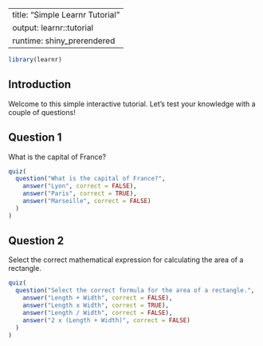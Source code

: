 
---
title: "Simple Learnr Tutorial"
output: learnr::tutorial
runtime: shiny_prerendered
---

```r
library(learnr)
```

## Introduction

Welcome to this simple interactive tutorial. Let's test your knowledge with a couple of questions!

## Question 1

What is the capital of France?

```r
quiz(
  question("What is the capital of France?",
    answer("Lyon", correct = FALSE),
    answer("Paris", correct = TRUE),
    answer("Marseille", correct = FALSE)
  )
)
```

## Question 2

Select the correct mathematical expression for calculating the area of a rectangle.

```r
quiz(
  question("Select the correct formula for the area of a rectangle.",
    answer("Length + Width", correct = FALSE),
    answer("Length x Width", correct = TRUE),
    answer("Length / Width", correct = FALSE),
    answer("2 x (Length + Width)", correct = FALSE)
  )
)
```
